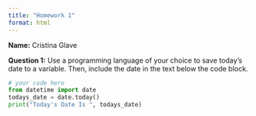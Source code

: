 ```yaml
---
title: "Homework 1"
format: html
---
```


__Name:__ Cristina Glave


__Question 1:__ Use a programming language of your choice to save today's date to a variable.
Then, include the date in the text below the code block.

```python
# your code here
from datetime import date
todays_date = date.today()
print("Today's Date Is ", todays_date)

```

